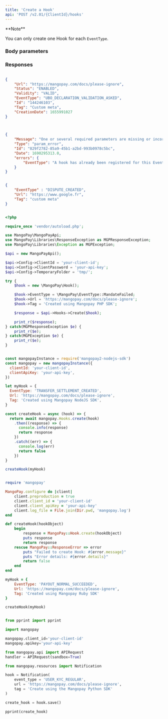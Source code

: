 ```yaml
---
title: 'Create a Hook'  
api: 'POST /v2.01/{ClientId}/hooks'  
---
```



  

<Note>  
**Note** 
  
You can only create one Hook for each `EventType`.  
</Note>  

### Body parameters  

<EventType />  

<Url />  

<Tag3 />  

### Responses  

<AccordionGroup><Accordion title="200">  

<UrlResponse />  

<Status7Response />  

<Validity1Response />  

<EventTypeResponse />  

<IdResponse />  

<Tag2Response />  

<CreationDateResponse /></Accordion>

<Accordion title="400 - Hook already exists for this EventType">
<ErrorReport_Message />
<ErrorReport_Type />
<ErrorReport_Id />
<ErrorReport_Date />
<ErrorReport_errors />
</Accordion>

</AccordionGroup>  

<ResponseExample>  

```json 200   

{
    "Url": "https://mangopay.com/docs/please-ignore",
    "Status": "ENABLED",
    "Validity": "VALID",
    "EventType": "UBO_DECLARATION_VALIDATION_ASKED",
    "Id": "144246103",
    "Tag": "Custom meta",
    "CreationDate": 1655991027
}
  

 ```  

```json 400 - Hook already exists for this EventType

{
    "Message": "One or several required parameters are missing or incorrect. An incorrect resource ID also raises this kind of error.",
    "Type": "param_error",
    "Id": "829f2782-85a9-45b1-a2bd-993b0978c5bc",
    "Date": 1690295313.0,
    "errors": {
        "EventType": "A hook has already been registered for this EventType"
    }
}  

 ```  

</ResponseExample>  

<RequestExample>  
  
```json REST  

{
    "EventType" : "DISPUTE_CREATED",
    "Url": "https://www.google.fr",
    "Tag": "custom meta"
}  
```  

  
```php PHP  

<?php 

require_once 'vendor/autoload.php';

use MangoPay\MangoPayApi;
use MangoPay\Libraries\ResponseException as MGPResponseException;
use MangoPay\Libraries\Exception as MGPException;

$api = new MangoPayApi();

$api->Config->ClientId = 'your-client-id';
$api->Config->ClientPassword = 'your-api-key';
$api->Config->TemporaryFolder = 'tmp/';

try {
    $hook = new \MangoPay\Hook();

    $hook->EventType = \MangoPay\EventType::MandateFailed;
    $hook->Url = 'https://mangopay.com/docs/please-ignore';
    $hook->Tag = 'Created using Mangopay PHP SDK';

    $response = $api->Hooks->Create($hook);

    print_r($response);
} catch(MGPResponseException $e) {
    print_r($e);
} catch(MGPException $e) {
    print_r($e);
}  
```  

  
```javascript NodeJS  

const mangopayInstance = require('mangopay2-nodejs-sdk')
const mangopay = new mangopayInstance({
  clientId: 'your-client-id',
  clientApiKey: 'your-api-key',
})

let myHook = {
  EventType: 'TRANSFER_SETTLEMENT_CREATED',
  Url: 'https://mangopay.com/docs/please-ignore',
  Tag: 'Created using Mangopay NodeJS SDK',
}

const createHook = async (hook) => {
  return await mangopay.Hooks.create(hook)
    .then((response) => {
      console.info(response)
      return response
    })
    .catch((err) => {
      console.log(err)
      return false
    })
}

createHook(myHook)  
```  

  
```ruby Ruby  

require 'mangopay'

MangoPay.configure do |client|
    client.preproduction = true
    client.client_id = 'your-client-id'
    client.client_apiKey = 'your-api-key'
    client.log_file = File.join(Dir.pwd, 'mangopay.log')
end

def createHook(hookObject)
    begin
        response = MangoPay::Hook.create(hookObject)
        puts response
        return response
    rescue MangoPay::ResponseError => error
        puts "Failed to create Hook: #{error.message}"
        puts "Error details: #{error.details}"
        return false
    end
end

myHook = {
    EventType: 'PAYOUT_NORMAL_SUCCEEDED',
    Url: 'https://mangopay.com/docs/please-ignore',
    Tag: 'Created using Mangopay Ruby SDK'
}

createHook(myHook)  
```  

  
```python Python  

from pprint import pprint

import mangopay

mangopay.client_id='your-client-id'
mangopay.apikey='your-api-key'

from mangopay.api import APIRequest
handler = APIRequest(sandbox=True)

from mangopay.resources import Notification

hook = Notification(
    event_type = 'USER_KYC_REGULAR',
    url = 'https://mangopay.com/docs/please-ignore',
    tag = 'Create using the Mangopay Python SDK'
)

create_hook = hook.save()

pprint(create_hook)  
```  

  
</RequestExample>